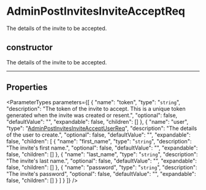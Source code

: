 
# AdminPostInvitesInviteAcceptReq

The details of the invite to be accepted.

## constructor

The details of the invite to be accepted.

___

## Properties

<ParameterTypes parameters={[
  {
    "name": "token",
    "type": "`string`",
    "description": "The token of the invite to accept. This is a unique token generated when the invite was created or resent.",
    "optional": false,
    "defaultValue": "",
    "expandable": false,
    "children": []
  },
  {
    "name": "user",
    "type": "[AdminPostInvitesInviteAcceptUserReq](medusa.AdminPostInvitesInviteAcceptUserReq.mdx)",
    "description": "The details of the user to create.",
    "optional": false,
    "defaultValue": "",
    "expandable": false,
    "children": [
      {
        "name": "first_name",
        "type": "`string`",
        "description": "The invite's first name.",
        "optional": false,
        "defaultValue": "",
        "expandable": false,
        "children": []
      },
      {
        "name": "last_name",
        "type": "`string`",
        "description": "The invite's last name.",
        "optional": false,
        "defaultValue": "",
        "expandable": false,
        "children": []
      },
      {
        "name": "password",
        "type": "`string`",
        "description": "The invite's password",
        "optional": false,
        "defaultValue": "",
        "expandable": false,
        "children": []
      }
    ]
  }
]} />
